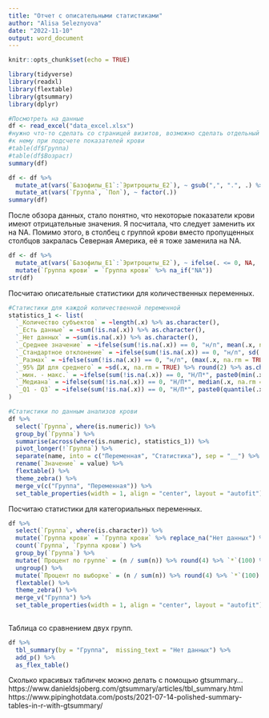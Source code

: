 ```yaml
---
title: "Отчет с описательными статистиками"
author: "Alisa Seleznyova"
date: "2022-11-10"
output: word_document
---
```


```r
knitr::opts_chunk$set(echo = TRUE)

library(tidyverse)
library(readxl)
library(flextable)
library(gtsummary)
library(dplyr)
```

```r
#Посмотреть на данные
df <- read_excel("data_excel.xlsx")
#нужно что-то сделать со страницей визитов, возможно сделать отдельный столбец и обращаться
#к нему при подсчете показателей крови
#table(df$Группа)
#table(df$Возраст)
summary(df)
```
```r
df <- df %>%
  mutate_at(vars(`Базофилы_E1`:`Эритроциты_E2`), ~ gsub(",", ".", .) %>% as.numeric()) %>%
  mutate_at(vars(`Группа`, `Пол`), ~ factor(.)) 
summary(df)
```
После обзора данных, стало понятно, что некоторые показатели крови имеют отрицательные значения. 
Я посчитала, что следует заменить их на NA. Помимо этого, в столбец с группой крови вместо пропущенных столбцов закралась Северная Америка, её я тоже заменила на NA.

```r
df <- df %>%
  mutate_at(vars(`Базофилы_E1`:`Эритроциты_E2`), ~ ifelse(. <= 0, NA, .)) %>%
  mutate(`Группа крови` = `Группа крови` %>% na_if("NA"))
str(df)
```
Посчитаю описательные статистики для количественных переменных.
```r
#Cтатистики для каждой количественной переменной
statistics_1 <- list(
  `_Количество субъектов` = ~length(.x) %>% as.character(),
  `_Есть данные` = ~sum(!is.na(.x)) %>% as.character(),
  `_Нет данных` = ~sum(is.na(.x)) %>% as.character(),
  `_Среднее значение` = ~ifelse(sum(!is.na(.x)) == 0, "н/п", mean(.x, na.rm = TRUE) %>% round(2) %>% as.character()),
  `_Стандартное отклонение` = ~ifelse(sum(!is.na(.x)) == 0, "н/п", sd(.x, na.rm = TRUE) %>% round(2) %>% as.character()),
  `_Размах` = ~ifelse(sum(!is.na(.x)) == 0, "н/п", (max(.x, na.rm = TRUE) - min(.x, na.rm = TRUE)) %>% round(2)) %>% as.character(),
  `_95% ДИ для среднего` = ~sd(.x, na.rm = TRUE) %>% round(2) %>% as.character(),
  `_мин. - макс.` = ~ifelse(sum(!is.na(.x)) == 0, "Н/П*", paste0(min(.x, na.rm = TRUE) %>% round(2), " - ", max(.x, na.rm = TRUE) %>% round(2))),
  `_Медиана` = ~ifelse(sum(!is.na(.x)) == 0, "Н/П*", median(.x, na.rm = TRUE) %>% round(2) %>% as.character()),
  `_Q1 - Q3` = ~ifelse(sum(!is.na(.x)) == 0, "Н/П*", paste0(quantile(.x, 0.25, na.rm = TRUE) %>% round(2), " - ", quantile(.x, 0.75, na.rm = TRUE) %>% round(2)))
)

#Статистики по данным анализов крови
df %>% 
  select(`Группа`, where(is.numeric)) %>%
  group_by(`Группа`) %>%
  summarise(across(where(is.numeric), statistics_1)) %>%
  pivot_longer(!`Группа`) %>%
  separate(name, into = c("Переменная", "Статистика"), sep = "__") %>%
  rename(`Значение` = value) %>%
  flextable() %>%
  theme_zebra() %>%
  merge_v(c("Группа", "Переменная")) %>%
  set_table_properties(width = 1, align = "center", layout = "autofit")
```
Посчитаю статистики для категориальных переменных.
```r
df %>% 
  select(`Группа`, where(is.character)) %>%
  mutate(`Группа крови` = `Группа крови` %>% replace_na("Нет данных") %>% as.factor()) %>%
  count(`Группа`, `Группа крови`) %>%
  group_by(`Группа`) %>%
  mutate(`Процент по группе` = (n / sum(n)) %>% round(4) %>% `*`(100) %>% str_c("%")) %>%
  ungroup() %>%
  mutate(`Процент по выборке` = (n / sum(n)) %>% round(4) %>% `*`(100) %>% str_c("%")) %>%
  flextable() %>%
  theme_zebra() %>%
  merge_v("Группа") %>%
  set_table_properties(width = 1, align = "center", layout = "autofit")
  
```
Таблица со сравнением двух групп.
```r
df %>%
  tbl_summary(by = "Группа",  missing_text = "Нет данных") %>% 
  add_p() %>%
  as_flex_table()
```
Сколько красивых табличек можно делать с помощью  gtsummary...
https://www.danieldsjoberg.com/gtsummary/articles/tbl_summary.html
https://www.pipinghotdata.com/posts/2021-07-14-polished-summary-tables-in-r-with-gtsummary/
